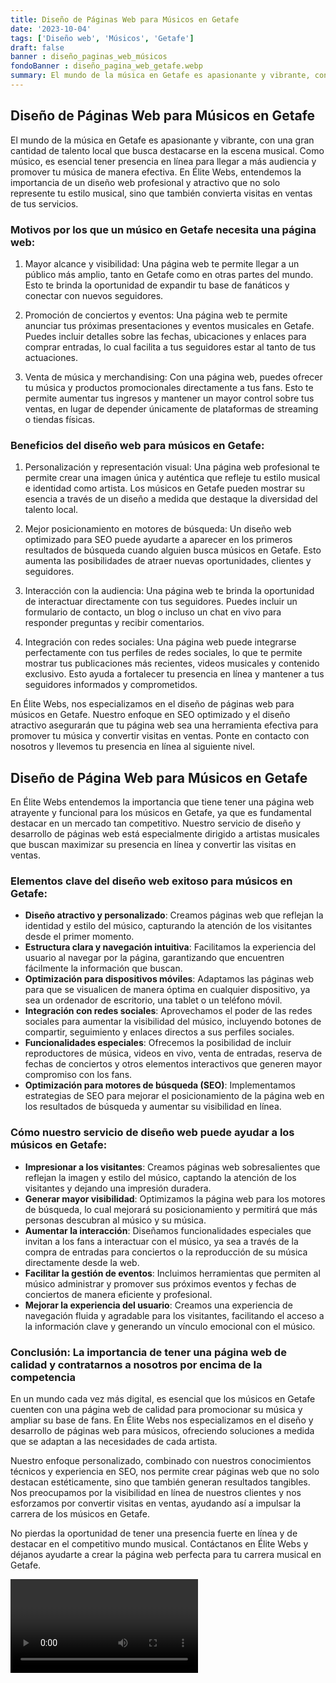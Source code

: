 ```yaml
---
title: Diseño de Páginas Web para Músicos en Getafe
date: '2023-10-04'
tags: ['Diseño web', 'Músicos', 'Getafe']
draft: false
banner : diseño_paginas_web_músicos
fondoBanner : diseño_pagina_web_getafe.webp
summary: El mundo de la música en Getafe es apasionante y vibrante, con una gran cantidad de talento local que busca destacarse en la escena musical. Como músico, es esencial tener presencia en línea para llegar a más audiencia y promover tu música de manera efectiva. En Élite Webs, entendemos la importancia de un diseño web profesional y atractivo que no solo represente tu estilo musical, sino que también convierta visitas en ventas de tus servicios.
---
```


## Diseño de Páginas Web para Músicos en Getafe

El mundo de la música en Getafe es apasionante y vibrante, con una gran cantidad de talento local que busca destacarse en la escena musical. Como músico, es esencial tener presencia en línea para llegar a más audiencia y promover tu música de manera efectiva. En Élite Webs, entendemos la importancia de un diseño web profesional y atractivo que no solo represente tu estilo musical, sino que también convierta visitas en ventas de tus servicios.

### Motivos por los que un músico en Getafe necesita una página web:

1. Mayor alcance y visibilidad: Una página web te permite llegar a un público más amplio, tanto en Getafe como en otras partes del mundo. Esto te brinda la oportunidad de expandir tu base de fanáticos y conectar con nuevos seguidores.

2. Promoción de conciertos y eventos: Una página web te permite anunciar tus próximas presentaciones y eventos musicales en Getafe. Puedes incluir detalles sobre las fechas, ubicaciones y enlaces para comprar entradas, lo cual facilita a tus seguidores estar al tanto de tus actuaciones.

3. Venta de música y merchandising: Con una página web, puedes ofrecer tu música y productos promocionales directamente a tus fans. Esto te permite aumentar tus ingresos y mantener un mayor control sobre tus ventas, en lugar de depender únicamente de plataformas de streaming o tiendas físicas.

### Beneficios del diseño web para músicos en Getafe:

1. Personalización y representación visual: Una página web profesional te permite crear una imagen única y auténtica que refleje tu estilo musical e identidad como artista. Los músicos en Getafe pueden mostrar su esencia a través de un diseño a medida que destaque la diversidad del talento local.

2. Mejor posicionamiento en motores de búsqueda: Un diseño web optimizado para SEO puede ayudarte a aparecer en los primeros resultados de búsqueda cuando alguien busca músicos en Getafe. Esto aumenta las posibilidades de atraer nuevas oportunidades, clientes y seguidores.

3. Interacción con la audiencia: Una página web te brinda la oportunidad de interactuar directamente con tus seguidores. Puedes incluir un formulario de contacto, un blog o incluso un chat en vivo para responder preguntas y recibir comentarios.

4. Integración con redes sociales: Una página web puede integrarse perfectamente con tus perfiles de redes sociales, lo que te permite mostrar tus publicaciones más recientes, videos musicales y contenido exclusivo. Esto ayuda a fortalecer tu presencia en línea y mantener a tus seguidores informados y comprometidos.

En Élite Webs, nos especializamos en el diseño de páginas web para músicos en Getafe. Nuestro enfoque en SEO optimizado y el diseño atractivo asegurarán que tu página web sea una herramienta efectiva para promover tu música y convertir visitas en ventas. Ponte en contacto con nosotros y llevemos tu presencia en línea al siguiente nivel.

<GifSeo />

<Cta />

## Diseño de Página Web para Músicos en Getafe

En Élite Webs entendemos la importancia que tiene tener una página web atrayente y funcional para los músicos en Getafe, ya que es fundamental destacar en un mercado tan competitivo. Nuestro servicio de diseño y desarrollo de páginas web está especialmente dirigido a artistas musicales que buscan maximizar su presencia en línea y convertir las visitas en ventas.

### Elementos clave del diseño web exitoso para músicos en Getafe:

- **Diseño atractivo y personalizado**: Creamos páginas web que reflejan la identidad y estilo del músico, capturando la atención de los visitantes desde el primer momento.
- **Estructura clara y navegación intuitiva**: Facilitamos la experiencia del usuario al navegar por la página, garantizando que encuentren fácilmente la información que buscan.
- **Optimización para dispositivos móviles**: Adaptamos las páginas web para que se visualicen de manera óptima en cualquier dispositivo, ya sea un ordenador de escritorio, una tablet o un teléfono móvil.
- **Integración con redes sociales**: Aprovechamos el poder de las redes sociales para aumentar la visibilidad del músico, incluyendo botones de compartir, seguimiento y enlaces directos a sus perfiles sociales.
- **Funcionalidades especiales**: Ofrecemos la posibilidad de incluir reproductores de música, videos en vivo, venta de entradas, reserva de fechas de conciertos y otros elementos interactivos que generen mayor compromiso con los fans.
- **Optimización para motores de búsqueda (SEO)**: Implementamos estrategias de SEO para mejorar el posicionamiento de la página web en los resultados de búsqueda y aumentar su visibilidad en línea.

### Cómo nuestro servicio de diseño web puede ayudar a los músicos en Getafe:

- **Impresionar a los visitantes**: Creamos páginas web sobresalientes que reflejan la imagen y estilo del músico, captando la atención de los visitantes y dejando una impresión duradera.
- **Generar mayor visibilidad**: Optimizamos la página web para los motores de búsqueda, lo cual mejorará su posicionamiento y permitirá que más personas descubran al músico y su música.
- **Aumentar la interacción**: Diseñamos funcionalidades especiales que invitan a los fans a interactuar con el músico, ya sea a través de la compra de entradas para conciertos o la reproducción de su música directamente desde la web.
- **Facilitar la gestión de eventos**: Incluimos herramientas que permiten al músico administrar y promover sus próximos eventos y fechas de conciertos de manera eficiente y profesional.
- **Mejorar la experiencia del usuario**: Creamos una experiencia de navegación fluida y agradable para los visitantes, facilitando el acceso a la información clave y generando un vínculo emocional con el músico.

### Conclusión: La importancia de tener una página web de calidad y contratarnos a nosotros por encima de la competencia

En un mundo cada vez más digital, es esencial que los músicos en Getafe cuenten con una página web de calidad para promocionar su música y ampliar su base de fans. En Élite Webs nos especializamos en el diseño y desarrollo de páginas web para músicos, ofreciendo soluciones a medida que se adaptan a las necesidades de cada artista.

Nuestro enfoque personalizado, combinado con nuestros conocimientos técnicos y experiencia en SEO, nos permite crear páginas web que no solo destacan estéticamente, sino que también generan resultados tangibles. Nos preocupamos por la visibilidad en línea de nuestros clientes y nos esforzamos por convertir visitas en ventas, ayudando así a impulsar la carrera de los músicos en Getafe.

No pierdas la oportunidad de tener una presencia fuerte en línea y de destacar en el competitivo mundo musical. Contáctanos en Élite Webs y déjanos ayudarte a crear la página web perfecta para tu carrera musical en Getafe.

<Video />

<CtaBot job='Músicos' city='Getafe'/>

<Gmaps query='Getafe+españa+maps' />